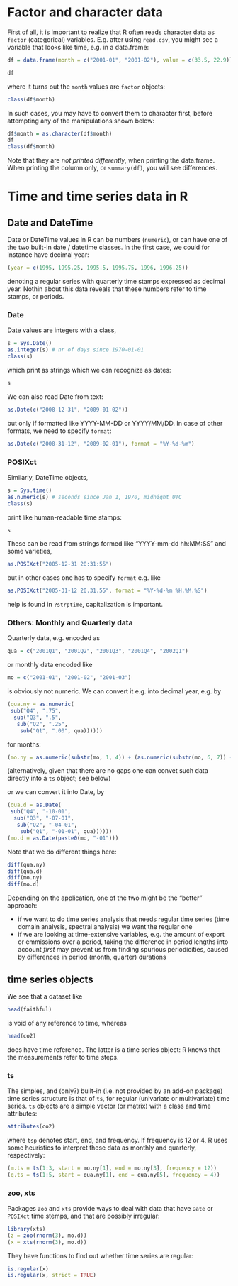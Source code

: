 # Factor and character data

First of all, it is important to realize that R often reads character data as `factor` (categorical) variables. E.g. after using `read.csv`, you might see a variable that looks like time, e.g. in a data.frame:
```r
df = data.frame(month = c("2001-01", "2001-02"), value = c(33.5, 22.9))
```
```r
df
```
where it turns out the `month` values are `factor` objects:
```r
class(df$month)
```
In such cases, you may have to convert them to character first, before attempting any of the manipulations shown below:
```r
df$month = as.character(df$month)
df
class(df$month)
```
Note that they are _not printed differently_, when printing the data.frame. When printing the column only, or `summary(df)`, you will see differences.

# Time and time series data in R

## Date and DateTime 

Date or DateTime values in R can be numbers (`numeric`), or can have one of the
two built-in date / datetime classes. In the first case, we could for instance
have decimal year:
```r
(year = c(1995, 1995.25, 1995.5, 1995.75, 1996, 1996.25))
```
denoting a regular series with quarterly time stamps expressed as decimal year.
Nothin about this data reveals that these numbers refer to time stamps, or periods.

### Date

Date values are integers with a class, 
```r
s = Sys.Date()
as.integer(s) # nr of days since 1970-01-01
class(s)
```
which print as strings which we can recognize as dates:
```r
s
```
We can also read Date from text:
```r
as.Date(c("2008-12-31", "2009-01-02"))
```
but only if formatted like YYYY-MM-DD or YYYY/MM/DD. In case of other formats, we need to specify `format`:
```r
as.Date(c("2008-31-12", "2009-02-01"), format = "%Y-%d-%m")
```

### POSIXct
Similarly, DateTime objects, 
```r
s = Sys.time()
as.numeric(s) # seconds since Jan 1, 1970, midnight UTC
class(s)
```
print like human-readable time stamps:
```r
s
```
These can be read from strings formed like "YYYY-mm-dd hh:MM:SS" and some varieties,
```r
as.POSIXct("2005-12-31 20:31:55")
```
but in other cases one has to specify `format` e.g. like
```r
as.POSIXct("2005-31-12 20.31.55", format = "%Y-%d-%m %H.%M.%S")
```
help is found in `?strptime`, capitalization is important.

### Others: Monthly and Quarterly data

Quarterly data, e.g. encoded as
```r
qua = c("2001Q1", "2001Q2", "2001Q3", "2001Q4", "2002Q1")
```
or monthly data encoded like
```r
mo = c("2001-01", "2001-02", "2001-03")
```
is  obviously not numeric. We can convert it e.g. into decimal year, e.g. by
```r
(qua.ny = as.numeric(
 sub("Q4", ".75",
  sub("Q3", ".5",
   sub("Q2", ".25",
    sub("Q1", ".00", qua))))))
```
for months:
```r
(mo.ny = as.numeric(substr(mo, 1, 4)) + (as.numeric(substr(mo, 6, 7)) - 1)/12)
```
(alternatively, given that there are no gaps one can convet such data directly into a `ts` object; see below)

or we can convert it into Date, by
```r
(qua.d = as.Date(
 sub("Q4", "-10-01",
  sub("Q3", "-07-01",
   sub("Q2", "-04-01",
    sub("Q1", "-01-01", qua))))))
(mo.d = as.Date(paste0(mo, "-01")))
```

Note that we do different things here:
```r
diff(qua.ny)
diff(qua.d)
diff(mo.ny)
diff(mo.d)
```
Depending on the application, one of the two might be the "better" approach:

* if we want to do time series analysis that needs regular time series (time domain analysis, spectral analysis) we want the regular one
* if we are looking at time-extensive variables, e.g. the amount of export or emmissions over a period, taking the difference in period lengths into account _first_ may prevent us from finding spurious periodicities, caused by differences in period (month, quarter) durations

## time series objects

We see that a dataset like
```r
head(faithful)
```
is void of any reference to time, whereas 
```r
head(co2)
```
does have time reference. The latter is a time series object: R knows that the measurements refer to time steps.

### ts

The simples, and (only?) built-in (i.e. not provided by an add-on package) time series structure is that of `ts`, for regular (univariate or multivariate) time series. `ts` objects are a simple vector (or matrix) with a class and time attributes:
```r
attributes(co2)
```
where `tsp` denotes start, end, and frequency. If frequency is 12 or 4, R uses some heuristics to interpret these data as monthly and quarterly, respectively: 

```r
(m.ts = ts(1:3, start = mo.ny[1], end = mo.ny[3], frequency = 12))
(q.ts = ts(1:5, start = qua.ny[1], end = qua.ny[5], frequency = 4))
```

### zoo, xts

Packages `zoo` and `xts` provide ways to deal with data that have `Date` or `POSIXct` time stemps, and that are possibly irregular:
```r
library(xts)
(z = zoo(rnorm(3), mo.d))
(x = xts(rnorm(3), mo.d))
```
They have functions to find out whether time series are regular:
```r
is.regular(x)
is.regular(x, strict = TRUE)
```